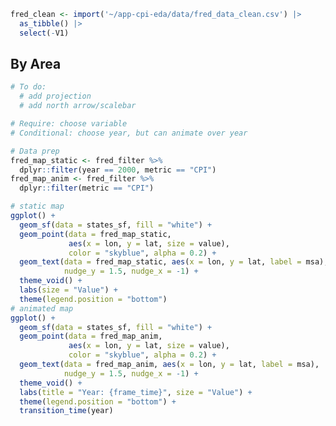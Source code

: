 ```r

fred_clean <- import('~/app-cpi-eda/data/fred_data_clean.csv') |>
  as_tibble() |>
  select(-V1)

```


## By Area
```r
# To do:
  # add projection
  # add north arrow/scalebar

# Require: choose variable
# Conditional: choose year, but can animate over year

# Data prep
fred_map_static <- fred_filter %>% 
  dplyr::filter(year == 2000, metric == "CPI")
fred_map_anim <- fred_filter %>% 
  dplyr::filter(metric == "CPI")

# static map
ggplot() +
  geom_sf(data = states_sf, fill = "white") +
  geom_point(data = fred_map_static,
             aes(x = lon, y = lat, size = value),
             color = "skyblue", alpha = 0.2) +
  geom_text(data = fred_map_static, aes(x = lon, y = lat, label = msa),
            nudge_y = 1.5, nudge_x = -1) +
  theme_void() +
  labs(size = "Value") +
  theme(legend.position = "bottom")
# animated map
ggplot() +
  geom_sf(data = states_sf, fill = "white") +
  geom_point(data = fred_map_anim,
             aes(x = lon, y = lat, size = value),
             color = "skyblue", alpha = 0.2) +
  geom_text(data = fred_map_anim, aes(x = lon, y = lat, label = msa),
            nudge_y = 1.5, nudge_x = -1) +
  theme_void() +
  labs(title = "Year: {frame_time}", size = "Value") +
  theme(legend.position = "bottom") +
  transition_time(year)

```

